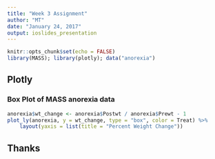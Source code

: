 ```yaml
---
title: "Week 3 Assignment"
author: "MT"
date: "January 24, 2017"
output: ioslides_presentation
---
```


```r
knitr::opts_chunk$set(echo = FALSE)
library(MASS); library(plotly); data("anorexia")
```

## Plotly
### Box Plot of MASS anorexia data

```r
anorexia$wt_change <- anorexia$Postwt / anorexia$Prewt - 1
plot_ly(anorexia, y = wt_change, type = "box", color = Treat) %>%
    layout(yaxis = list(title = "Percent Weight Change"))
```

## Thanks
